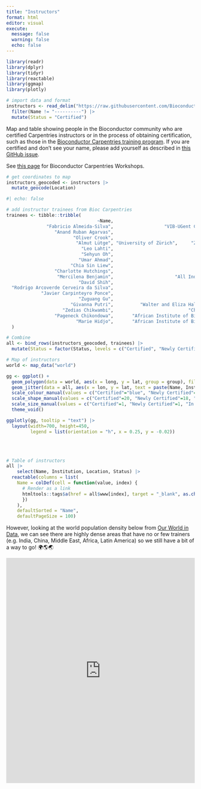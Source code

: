 ```yaml
---
title: "Instructors"
format: html
editor: visual
execute:
  message: false
  warning: false
  echo: false
---
```


```r
library(readr)
library(dplyr)
library(tidyr)
library(reactable)
library(ggmap)
library(plotly)
```

```r
# import data and format
instructors <- read_delim("https://raw.githubusercontent.com/Bioconductor/bioconductor-teaching/devel/bioc-instructors.md", delim = '|', trim_ws = TRUE) |> 
  filter(Name != "----------") |> 
  mutate(Status = "Certified")
```

Map and table showing people in the Bioconductor community who are certified Carpentries instructors or in the process of obtaining certification, such as those in the [Bioconductor Carpentries training program](https://bioconductor.github.io/biocblog/posts/2023-02-24-carpentries-update/). If you are certified and don't see your name, please add yourself as described in [this GitHub issue](https://github.com/Bioconductor/bioconductor-teaching/issues/22#issuecomment-1384258079).

See [this page](workshops.html) for Bioconductor Carpentries Workshops.

```r
# get coordinates to map
instructors_geocoded <- instructors |> 
  mutate_geocode(Location)
```

```r
#| echo: false

# add instructor trainees from Bioc Carpentries 
trainees <- tibble::tribble(
                                  ~Name,                                                   ~Institution,    ~Location,  ~Status,        ~lon,        ~lat,
               "Fabricio Almeida-Silva",                   "VIB-UGent Center for Plant Systems Biology",      "Ghent",  "Newly Certified",  3.7303351,  51.0500182,
                  "Anand Ruban Agarvas",                               "University Hospital Heidelberg", "Heidelberg",  "In Progress",     8.6724335,  49.3987524,
                         "Oliver Crook",                                          "University of Oxford",     "Oxford",  "In Progress",    -1.2577263,  51.7520209,
                          "Almut Lütge", "University of Zürich",     "Zurich",  "Newly Certified",      8.541694,  47.3768866,
                            "Leo Lahti",                                          "University of Turku",      "Turku",  "Newly Certified",    22.2666303,  60.4518126,
                            "Sehyun Oh",                                  "City University of New York",   "New York",  "Newly Certified",   -74.0059728,  40.7127753,
                           "Umar Ahmad",                                      "Bauchi State University",      "Gadau",  "In Progress",    10.1661239,  11.8328495,
                        "Chia Sin Liew",                               "University of Nebraska-Lincoln",   "Nebraska",  "Newly Certified",   -99.9018131,  41.4925374,
                  "Charlotte Hutchings",                                      "University of Cambridge",  "Cambridge",  "Newly Certified",     0.1312729,  52.1950788,
                   "Mercilena Benjamin",                       "All India Institute of Medical Science",  "New Delhi",  "In Progress",    77.2090212,  28.6139391,
                           "David Shih",                                      "University of Hong Kong",  "Hong Kong",  "Newly Certified",   114.1693611,  22.3193039,
  "Rodrigo Arcoverde Cerveira da Silva",                                        "Karolinska Institute",  "Stockholm",  "Newly Certified",    18.0685808,  59.3293235,
             "Javier Carpinteyro Ponce",                                       "University of Maryland",   "Maryland",  "In Progress",   -76.6412712,  39.0457549,
                           "Zuguang Gu",                                "German Cancer Research Center", "Heidelberg",  "Newly Certified",     8.6724335,  49.3987524,
                        "Givanna Putri",          "Walter and Eliza Hall Institute of Medical Research",  "Melbourne",  "Newly Certified",   144.9630576, -37.8136276,
                     "Zedias Chikwambi",                            "Chinhoyi University of Technology",   "Chinhoyi",  "Newly Certified",    30.1987245, -17.3622214,
                  "Pageneck Chikondowa",       "African Institute of Biomedical Science and Technology",     "Harare",  "Newly Certified",    31.0492259, -17.8216288,
                          "Marie Hidjo",       "African Institute of Biomedical Science and Technology",     "Harare",  "Newly Certified",    31.0492259, -17.8216288
  )
```

```r
# Combine
all <- bind_rows(instructors_geocoded, trainees) |> 
  mutate(Status = factor(Status, levels = c("Certified", "Newly Certified", "In Progress")))
```

```r
# Map of instructors
world <- map_data("world")

gg <- ggplot() +
  geom_polygon(data = world, aes(x = long, y = lat, group = group), fill = "grey") +
  geom_jitter(data = all, aes(x = lon, y = lat, text = paste(Name, Institution, sep = "\n"), colour = Status, shape = Status, size = Status)) +
  scale_colour_manual(values = c("Certified"="blue", "Newly Certified"="gold", "In Progress"="red")) +
  scale_shape_manual(values = c("Certified"=20, "Newly Certified"=18, "In Progress"=20)) +
  scale_size_manual(values = c("Certified"=1, "Newly Certified"=1, "In Progress"=1)) +
  theme_void()

ggplotly(gg, tooltip = "text") |> 
  layout(width=700, height=450,
         legend = list(orientation = "h", x = 0.25, y = -0.02))
```

<br></br>

```r
# Table of instructors
all |>   
    select(Name, Institution, Location, Status) |> 
  reactable(columns = list(
    Name = colDef(cell = function(value, index) {
      # Render as a link
      htmltools::tags$a(href = all$www[index], target = "_blank", as.character(value))
      })
    ), 
    defaultSorted = "Name",
    defaultPageSize = 100)

```

However, looking at the world population density below from [Our World in Data](https://ourworldindata.org/grapher/population-density), we can see there are highly dense areas that have no or few trainers (e.g. India, China, Middle East, Africa, Latin America) so we still have a bit of a way to go! 🌍🌎🌏

<iframe src="https://ourworldindata.org/grapher/population-density" loading="lazy" style="width: 100%; height: 600px; border: 0px none;">

</iframe>
